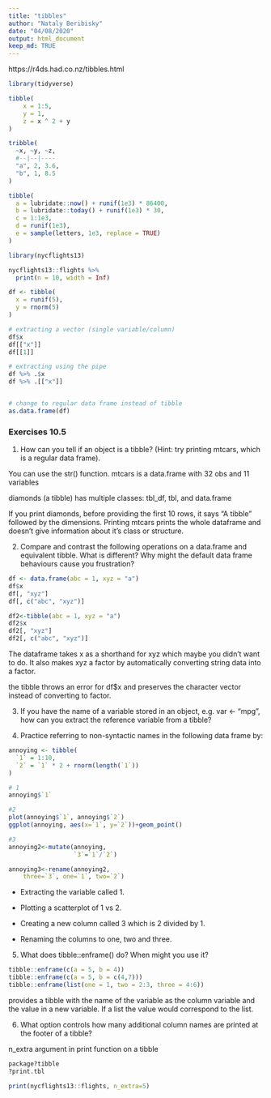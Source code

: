 ```yaml
---
title: "tibbles"
author: "Nataly Beribisky"
date: "04/08/2020"
output: html_document
keep_md: TRUE
---
```


https://r4ds.had.co.nz/tibbles.html

```r

library(tidyverse)

tibble(
    x = 1:5, 
    y = 1, 
    z = x ^ 2 + y
)

tribble(
  ~x, ~y, ~z,
  #--|--|----
  "a", 2, 3.6,
  "b", 1, 8.5
)

tibble(
  a = lubridate::now() + runif(1e3) * 86400,
  b = lubridate::today() + runif(1e3) * 30,
  c = 1:1e3,
  d = runif(1e3),
  e = sample(letters, 1e3, replace = TRUE)
)

library(nycflights13)

nycflights13::flights %>% 
  print(n = 10, width = Inf)

df <- tibble(
  x = runif(5),
  y = rnorm(5)
)

# extracting a vector (single variable/column)
df$x
df[["x"]]
df[[1]]

# extracting using the pipe
df %>% .$x
df %>% .[["x"]]


# change to regular data frame instead of tibble
as.data.frame(df)

```

### Exercises 10.5

1. How can you tell if an object is a tibble? (Hint: try printing mtcars, which is a regular data frame).

You can use the str() function. mtcars is a data.frame with 32 obs and 11 variables

diamonds (a tibble) has multiple classes:
tbl_df, tbl, and data.frame

If you print diamonds, before providing the first 10 rows, it says "A tibble" followed by the dimensions. Printing mtcars prints the whole dataframe and doesn't give information about it's class or structure. 

2. Compare and contrast the following operations on a data.frame and equivalent tibble. What is different? Why might the default data frame behaviours cause you frustration?

```r
df <- data.frame(abc = 1, xyz = "a")
df$x
df[, "xyz"]
df[, c("abc", "xyz")]

df2<-tibble(abc = 1, xyz = "a")
df2$x 
df2[, "xyz"]
df2[, c("abc", "xyz")]
```

The dataframe takes x as a shorthand for xyz which maybe you didn't want to do. It also makes xyz a factor by automatically converting string data into a factor.

the tibble throws an error for df$x and preserves the character vector instead of converting to factor.

3. If you have the name of a variable stored in an object, e.g. var <- "mpg", how can you extract the reference variable from a tibble?

4. Practice referring to non-syntactic names in the following data frame by:

```r
annoying <- tibble(
  `1` = 1:10,
  `2` = `1` * 2 + rnorm(length(`1`))
)

# 1
annoying$`1`

#2
plot(annoying$`1`, annoying$`2`)
ggplot(annoying, aes(x=`1`, y=`2`))+geom_point()

#3
annoying2<-mutate(annoying, 
                  `3`=`1`/`2`)

annoying3<-rename(annoying2,
    three=`3`, one=`1`, two=`2`)

```

* Extracting the variable called 1.

* Plotting a scatterplot of 1 vs 2.

* Creating a new column called 3 which is 2 divided by 1.

* Renaming the columns to one, two and three.

5. What does tibble::enframe() do? When might you use it?

```r
tibble::enframe(c(a = 5, b = 4))
tibble::enframe(c(a = 5, b = c(4,7)))
tibble::enframe(list(one = 1, two = 2:3, three = 4:6))

```

provides a tibble with the name of the variable as the column variable and the value in a new variable. If a list the value would correspond to the list.


6. What option controls how many additional column names are printed at the footer of a tibble?

n_extra argument in print function on a tibble
```r
package?tibble
?print.tbl

print(nycflights13::flights, n_extra=5)
```